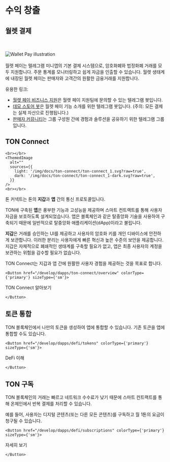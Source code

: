 
# 수익 창출

## 월렛 결제

<br></br>
<img src="https://storage.googleapis.com/ton-strapi/reason_Card5_19eeac1401/reason_Card5_19eeac1401.png" alt="Wallet Pay illustration"/>
<br></br>
월렛 페이는 텔레그램 미니앱의 기본 결제 시스템으로, 암호화폐와 법정화폐 거래를 모두 지원합니다. 주문 통계를 모니터링하고 쉽게 자금을 인출할 수 있습니다.
월렛 생태계에 내장된 월렛 페이는 판매자와 고객간의 원활한 금융거래를 지원합니다.

유용한 링크:

- [월렛 페이 비즈니스 지원](https://t.me/WalletPay_supportbot)은 월렛 페이 지원팀에 문의할 수 있는 텔레그램 봇입니다.
- [데모 스토어 봇](https://t.me/PineAppleDemoWPStoreBot)은 월렛 페이 기능 소개를 위한 텔레그램 봇입니다. (주의: 모든 결제는 실제 자산으로 진행됩니다.)
- [판매자 커뮤니티](https://t.me/+6TReWBEyZxI5Njli)는 그룹 구성원 간에 경험과 솔루션을 공유하기 위한 텔레그램 그룹입니다.

## TON Connect

```mdx-code-block
<br></br>
<ThemedImage
  alt=""
  sources={{
    light: '/img/docs/ton-connect/ton-connect_1.svg?raw=true',
    dark: '/img/docs/ton-connect/ton-connect_1-dark.svg?raw=true',
  }}
/>
<br></br>
```

톤 커넥트는 톤의 **지갑**과 **앱** 간의 통신 프로토콜입니다.

TON에 구축된 **앱**은 풍부한 기능과 고성능을 제공하며 스마트 컨트랙트를 통해 사용자 자금을 보호하도록 설계되었습니다. 앱은 블록체인과 같은 탈중앙화 기술을 사용하여 구축되기 때문에 일반적으로 탈중앙화 애플리케이션(dApp)이라고 불립니다.

**지갑**은 거래를 승인하는 UI를 제공하고 사용자의 암호화 키를 개인 디바이스에 안전하게 보관합니다. 이러한 분리는 사용자에게 빠른 혁신과 높은 수준의 보안을 제공합니다. 지갑은 자체적으로 폐쇄적인 생태계를 구축할 필요가 없고, 앱은 최종 사용자의 계정을 보관하는 위험을 감수할 필요가 없습니다.

TON Connect는 지갑과 앱 간에 원활한 사용자 경험을 제공하는 것을 목표로 합니다.

```mdx-code-block
<Button href="/develop/dapps/ton-connect/overview" colorType={'primary'} sizeType={'sm'}>
```

TON Connect 알아보기

```mdx-code-block
</Button>
```

## 토큰 통합

TON 블록체인에서 나만의 토큰을 생성하여 앱에 통합할 수 있습니다. 기존 토큰을 앱에 통합할 수도 있습니다.

```mdx-code-block
<Button href="/develop/dapps/defi/tokens" colorType={'primary'} sizeType={'sm'}>
```

DeFi 이해

```mdx-code-block
</Button>
```

## TON 구독

TON 블록체인의 거래는 빠르고 네트워크 수수료가 낮기 때문에 스마트 컨트랙트를 통해 온체인에서 반복 결제를 처리할 수 있습니다.

예를 들어, 사용자는 디지털 콘텐츠(또는 다른 모든 콘텐츠)를 구독하고 월 1톤의 요금이 청구될 수 있습니다.

```mdx-code-block
<Button href="/develop/dapps/defi/subscriptions" colorType={'primary'} sizeType={'sm'}>
```

자세히 보기

```mdx-code-block
</Button>
```

